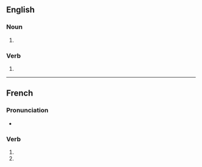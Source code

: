 {{also|Azures|azurés}}

==English==

===Noun===
{{head|en|noun plural form}}

# {{plural of|azure|lang=en}}

===Verb===
{{head|en|verb form}}

# {{en-third-person singular of|azure}}

----

==French==

===Pronunciation===
* {{homophones|azure|azurent|lang=fr}}

===Verb===
{{fr-verb-form}}

# {{conjugation of|azurer||2|s|pres|ind|lang=fr}}
# {{conjugation of|azurer||2|s|pres|sub|lang=fr}}
